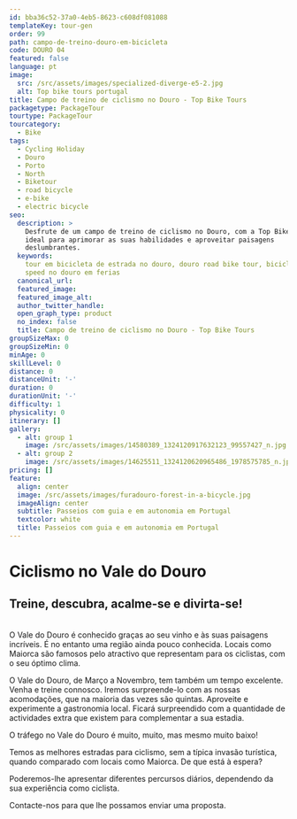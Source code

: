 ```yaml
---
id: bba36c52-37a0-4eb5-8623-c608df081088
templateKey: tour-gen
order: 99
path: campo-de-treino-douro-em-bicicleta
code: DOURO 04
featured: false
language: pt
image:
  src: /src/assets/images/specialized-diverge-e5-2.jpg
  alt: Top bike tours portugal
title: Campo de treino de ciclismo no Douro - Top Bike Tours
packagetype: PackageTour
tourtype: PackageTour
tourcategory:
  - Bike
tags:
  - Cycling Holiday
  - Douro
  - Porto
  - North
  - Biketour
  - road bicycle
  - e-bike
  - electric bicycle
seo:
  description: >
    Desfrute de um campo de treino de ciclismo no Douro, com a Top Bike Tours,
    ideal para aprimorar as suas habilidades e aproveitar paisagens
    deslumbrantes.
  keywords:
    tour em bicicleta de estrada no douro, douro road bike tour, bicicleta de
    speed no douro em ferias
  canonical_url:
  featured_image:
  featured_image_alt:
  author_twitter_handle:
  open_graph_type: product
  no_index: false
  title: Campo de treino de ciclismo no Douro - Top Bike Tours
groupSizeMax: 0
groupSizeMin: 0
minAge: 0
skillLevel: 0
distance: 0
distanceUnit: '-'
duration: 0
durationUnit: '-'
difficulty: 1
physicality: 0
itinerary: []
gallery:
  - alt: group 1
    image: /src/assets/images/14580389_1324120917632123_99557427_n.jpg
  - alt: group 2
    image: /src/assets/images/14625511_1324120620965486_1978575785_n.jpg
pricing: []
feature:
  align: center
  image: /src/assets/images/furadouro-forest-in-a-bicycle.jpg
  imageAlign: center
  subtitle: Passeios com guia e em autonomia em Portugal
  textcolor: white
  title: Passeios com guia e em autonomia em Portugal
---
```


# Ciclismo no Vale do Douro

## Treine, descubra, acalme-se e divirta-se!

\
O Vale do Douro é conhecido graças ao seu vinho e às suas paisagens incríveis. É
no entanto uma região ainda pouco conhecida. Locais como Maiorca são famosos
pelo atractivo que representam para os ciclistas, com o seu óptimo clima.

O Vale do Douro, de Março a Novembro, tem também um tempo excelente. Venha e
treine connosco. Iremos surpreende-lo com as nossas acomodações, que na maioria
das vezes são quintas. Aproveite e experimente a gastronomia local. Ficará
surpreendido com a quantidade de actividades extra que existem para complementar
a sua estadia.

O tráfego no Vale do Douro é muito, muito, mas mesmo muito baixo!

Temos as melhores estradas para ciclismo, sem a típica invasão turística, quando
comparado com locais como Maiorca. De que está à espera?

Poderemos-lhe apresentar diferentes percursos diários, dependendo da sua
experiência como ciclista.

Contacte-nos para que lhe possamos enviar uma proposta.
